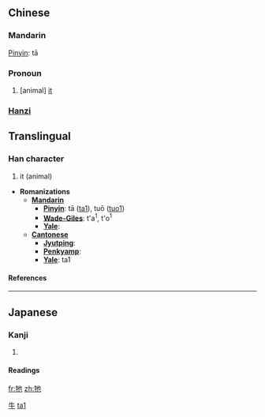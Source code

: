 {{zh-hanzi|{{zh-lookup|牠}}}}
==Chinese==
{{zh-attention|Chinese header should be replaced with language|key=牛03牠}}
===Mandarin===
[[Pinyin]]: tā
===Pronoun===
# [animal] [[it]]

===[[Hanzi]]===
{{see|它}}

==Translingual==
===Han character===
{{Han char|rn=93|rad=牛|as=03|sn=7|four=2451<sub>2</sub>|canj=竹手心木 (HQPD)}}
# it (animal)


* '''Romanizations'''
** '''[[Mandarin]]'''
*** '''[[Pinyin]]''': tā ([[ta1]]), tuō ([[tuo1]])
*** '''[[Wade-Giles]]''': t'a<sup>1</sup>, t'o<sup>1</sup>
*** '''[[Yale]]''': 
** '''[[Cantonese]]'''
*** '''[[Jyutping]]''':
*** '''[[Penkyamp]]''': 
*** '''[[Yale]]''': ta1


====References====
{{Han ref|kx=0697.090|dkj=19931|dj=1109.060|hdz=31803.010|uh=7260|ud=29280|bh=A865|bd=43109}}

----
==Japanese==
===Kanji===
{{ja-kanji|grade=|rs=牛03}}
# {{defn|Japanese}} 
====Readings====
{{ja-readings|on=[[た]] (ta), [[だ]] (da)|kun=}}




[[Category:zh-tw:Pronouns|牛]]
[[Category:zh-cn:Pronouns|ta1]]

[[fr:牠]]
[[zh:牠]]